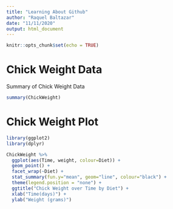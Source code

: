 ```yaml
---
title: "Learning About Github"
author: "Raquel Baltazar"
date: "11/11/2020"
output: html_document
---
```


```r
knitr::opts_chunk$set(echo = TRUE)
```

# Chick Weight Data

Summary of Chick Weight Data

```r
summary(ChickWeight)
```

# Chick Weight Plot

```r
library(ggplot2)
library(dplyr)

ChickWeight %>%
  ggplot(aes(Time, weight, colour=Diet)) +
  geom_point() + 
  facet_wrap(~Diet) + 
  stat_summary(fun.y="mean", geom="line", colour="black") + 
  theme(legend.position = "none") + 
  ggtitle("Chick Weight over Time by Diet") +
  xlab("Time(days)") +
  ylab("Weight (grams)")

```

